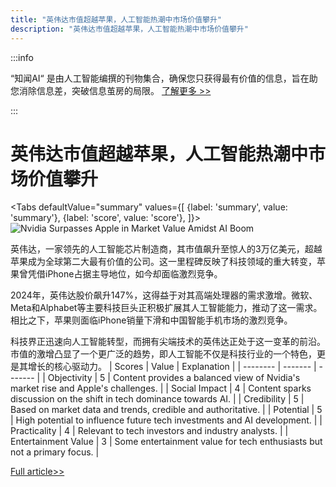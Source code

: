 ```yaml
---
title: "英伟达市值超越苹果，人工智能热潮中市场价值攀升"
description: "英伟达市值超越苹果，人工智能热潮中市场价值攀升"
---
```



:::info

“知闻AI“ 是由人工智能编撰的刊物集合，确保您只获得最有价值的信息，旨在助您消除信息差，突破信息茧房的局限。  [了解更多 >>](/)

:::

# 英伟达市值超越苹果，人工智能热潮中市场价值攀升


<Tabs
	defaultValue="summary"
	values={[
	{label: 'summary', value: 'summary'},
	{label: 'score', value: 'score'},
]}>
<TabItem value="summary">
<img
  src="https://image.informedainews.com/2024/06/07/AI-k9s-1717727607-0.jpg"
  alt="Nvidia Surpasses Apple in Market Value Amidst AI Boom"
/>



英伟达，一家领先的人工智能芯片制造商，其市值飙升至惊人的3万亿美元，超越苹果成为全球第二大最有价值的公司。这一里程碑反映了科技领域的重大转变，苹果曾凭借iPhone占据主导地位，如今却面临激烈竞争。

2024年，英伟达股价飙升147%，这得益于对其高端处理器的需求激增。微软、Meta和Alphabet等主要科技巨头正积极扩展其人工智能能力，推动了这一需求。相比之下，苹果则面临iPhone销量下滑和中国智能手机市场的激烈竞争。

科技界正迅速向人工智能转型，而拥有尖端技术的英伟达正处于这一变革的前沿。市值的激增凸显了一个更广泛的趋势，即人工智能不仅是科技行业的一个特色，更是其增长的核心驱动力。
</TabItem>
<TabItem value="score">
	| Scores     | Value   | Explanation |
	| -------- | ------- | ------- |
	| Objectivity  | 5    | Content provides a balanced view of Nvidia's market rise and Apple's challenges.    |
	| Social Impact | 4     | Content sparks discussion on the shift in tech dominance towards AI.    |
	| Credibility    | 5    | Based on market data and trends, credible and authoritative.    |
	| Potential    | 5    | High potential to influence future tech investments and AI development.    |
	| Practicality    | 4    | Relevant to tech investors and industry analysts.    |
	| Entertainment Value    | 3    | Some entertainment value for tech enthusiasts but not a primary focus.    |
</TabItem>
</Tabs>

[Full article>>](https://www.theguardian.com/technology/article/2024/jun/05/nvidia-stock-tech-market-price-value-3-trillion)
